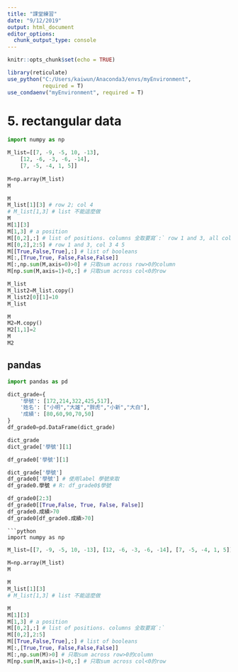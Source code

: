 ```yaml
---
title: "課堂練習"
date: "9/12/2019"
output: html_document
editor_options: 
  chunk_output_type: console
---
```


```r
knitr::opts_chunk$set(echo = TRUE)

library(reticulate)
use_python("C:/Users/kaiwun/Anaconda3/envs/myEnvironment",
           required = T)
use_condaenv("myEnvironment", required = T)
```

# 5. rectangular data

```python
import numpy as np
```

```python
M_list=[[7, -9, -5, 10, -13], 
    [12, -6, -3, -6, -14], 
    [7, -5, -4, 1, 5]]
    
M=np.array(M_list)
M
```

```python
M
M_list[1][3] # row 2; col 4
# M_list[1,3] # list 不能這麼做
M
M[1][3]
M[1,3] # a position
M[[0,2],:] # list of positions. columns 全取要寫`:` row 1 and 3, all cols
M[[0,2],2:5] # row 1 and 3, col 3 4 5
M[[True,False,True],:] # list of booleans
M[:,[True,True, False,False,False]] 
M[:,np.sum(M,axis=0)>0] # 只取sum across row>0的column
M[np.sum(M,axis=1)<0,:] # 只取sum across col<0的row
```


```python
M_list
M_list2=M_list.copy()
M_list2[0][1]=10
M_list
```

```python
M
M2=M.copy()
M2[1,1]=2
M
M2
```

## pandas

```python
import pandas as pd
```

```python
dict_grade={
    '學號': [172,214,322,425,517],
    '姓名': ["小明","大雄","胖虎","小新","大白"],
    '成績': [80,60,90,70,50]
}
df_grade0=pd.DataFrame(dict_grade)
```

```python
dict_grade
dict_grade['學號'][1]
```

```python
df_grade0['學號'][1]
```

```python
dict_grade['學號']
df_grade0['學號'] # 使用label 學號來取
df_grade0.學號 # R: df_grade0$學號
```

```python
df_grade0[2:3]
df_grade0[[True,False, True, False, False]]
df_grade0.成績>70
df_grade0[df_grade0.成績>70]
```

```
```python
import numpy as np
```

```python
M_list=[[7, -9, -5, 10, -13], [12, -6, -3, -6, -14], [7, -5, -4, 1, 5]]
    
M=np.array(M_list)
M
```

```python
M
M_list[1][3]
# M_list[1,3] # list 不能這麼做

M
M[1][3]
M[1,3] # a position
M[[0,2],:] # list of positions. columns 全取要寫`:`
M[[0,2],2:5]
M[[True,False,True],:] # list of booleans
M[:,[True,True, False,False,False]] 
M[:,np.sum(M)>0] # 只取sum across row>0的column
M[np.sum(M,axis=1)<0,:] # 只取sum across col<0的row
```

